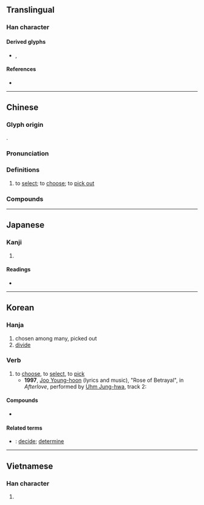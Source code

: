 {{also|择}}
{{character info/new}}
==Translingual==
{{Han simplified forms|擇|択|择}}

===Han character===
{{Han char|rn=64|rad=手|as=13|sn=16|four=56041|canj=QWLJ|ids=⿰扌睪}}

====Derived glyphs====
* {{l|mul|蘀}}, {{l|mul|籜}}

====References====
* {{Han ref|kx=0458.050|dkj=12796|dj=0806.220|hdz=31969.040|uh=64C7|ud=25799|bh=BEDC|bd=48860}}

----

==Chinese==
{{zh-forms|s=择|alt=𢍰}}

===Glyph origin===
{{Han etym}}
{{Han compound|手|睪|c1=s|c2=p|t1=hand|ls=psc}}.

===Pronunciation===
{{zh-pron
|m=zé,zhái,2nb=colloquial variant
|c=zaak6
|h=pfs=chhe̍t/tho̍k
|md=
|mn=xm,zz,tw:te̍k/qz:tia̍k
|mn-t=doh8
|w=5zeq
|mc=y
|oc=y
|cat=v
}}

===Definitions===
{{zh-hanzi}}

# to [[select]]; to [[choose]]; to [[pick out]]

===Compounds===
{{zh-der|忙不擇價|不擇手段|天擇|孟母擇鄰|慌不擇路|寒不擇衣|口無擇言|張良擇留|急不擇言|口不擇言|擇地而蹈|擇日|擇不開|擇鄰|擇優|採擇|擇肥而噬|擇戀|擇刺|擇配|擇日館|擇木|擇善固執|擇偶|擇友|抉擇|擇德以配|擇交|物競天擇|擇菜|擇食|擇吉|擇善而從|擇木而處|擇交而友|揀擇|擇席|決擇|擇福宜重|擇日子|擇人而事|擇主而事|擇期|擇善而行|擇要|身無擇行|飢不擇食|選擇|語不擇人|電腦擇友|良禽擇木|野手選擇|選擇題}}

----

==Japanese==
{{ja-kanji forms|択|擇}}

===Kanji===
{{ja-kanji|grade=|rs=手13|shin=択}}

# {{defn|lang=ja|sort=手13}}

====Readings====
* {{ja-readings|on=[[たく]] (taku), [[えき]] (eki)|kun=[[えらぶ]] (erabu), [[やぶれる]] (yabureru)}}

----

==Korean==

===Hanja===
{{ko-hanja|hangeul=택|eumhun=|rv=taek|mr=t'aek|y=thayk}}

# chosen among many, picked out
# [[divide]]

===Verb===
{{ko-noun|hj|hangeul=택하다}}

# to [[choose]], to [[select]], to [[pick]]
#*'''1997''', [[w:Joo_Young-hoon|Joo Young-hoon]] (lyrics and music), "Rose of Betrayal", in ''Afterlove'', performed by [[w:Uhm Jung-hwa|Uhm Jung-hwa]], track 2:
#: {{ko-usex|왜 하필 나를 택했니, 그 많은 사람들 중에서|why did you select me, of all people}}

====Compounds====
* {{ko-l|선택|選擇}}

====Related terms====
* {{ko-l|정|定}}: [[decide]]; [[determine]]

----

==Vietnamese==

===Han character===
{{vi-hantu|[[trạch]]|rs=手13}}

# {{defn|lang=vi|sort=手13}}